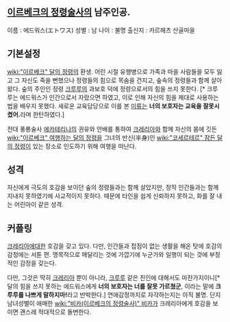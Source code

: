 == [[이르베크의 정령술사]]의 남주인공. == 
이름 : 에드워스(エトワス)
성별 : 남
나이 : 불명
출신지 : 카르헤츠 산골마을


== 기본설정 ==
[[wiki:"이르베크" 달의 정령]]의 환생.
어린 시절 유행병으로 가족과 마을 사람들을 모두 잃고 그 자신도 죽을 뻔했으나 정령들의 힘으로 목숨을 건지고, 숲속의 정령들과 함께 살아왔다.
숲의 주인인 정령 [[크루루]]의 과보호 덕에 정령으로서의 힘을 쓰지 못한다. [* 크루루는 에드워스가 인간으로서 자랐으면 하였고, 이로 인해 자신의 힘을 제대로 사용하는 법을 배우지 못했다. 새로운 교육담당으로 이를 본 [[미류]]는 '''너의 보호자는 교육을 잘못시켰어.'''라며 한탄하였다.]

전대 풍룡술사 [[에카테리나]]의 권유와 안배를 통하여 [[크레리아]]와 함께 자신의 몸에 깃든 [[wiki:"이르베크" 여행하는 달의 정령]]을 그녀의 반신(半身)인 [[wiki:"코세르테르" 잠든 달의 정령]]이 있는 장소로 인도하기 위해 여행을 떠난다.


== 성격 ==
자신에게 극도의 호감을 보이던 숲의 정령들과는 함께 살았지만, 정작 인간들과는 함께 지내지 못하였기에 사교적이지 못하다. 때문에 타인을 쉽게 신뢰하지 못하고, 화를 잘 내는 어린아이 같은 성격.


== 커플링 ==
[[크레리아]]에대한 호감을 갖고 있다.
다만, 인간들과 접점이 없는 생활을 해온 탓에 호감의 감정에는 서툰 편.
맹목적으로 매달리는 것에 가깝기에 누군가와 일행이 되는 것에 부정적인 감정을 갖는다.

다만, 그것은 딱히 [[크레리아]] 뿐이 아니라, [[크루루]] 같은 친인에 대해서도 마찬가지이니[* 달의 힘을 쓰지 못하는 에드워스에게 '''너의 보호자는 너를 잘못 가르쳤군''', 이라는 말에 '''크루루를 나쁘게 말하지마!'''라고 반박한다.] 연애감정까지로 자각하는지는 아직 불명. 단지 남녀성별이 애매한 [[wiki:"비카(이르베크의 정령술사)" 비카]]가 크레리아에게 호감을 보이면 괜스레 적대적으로 돌변한다.
